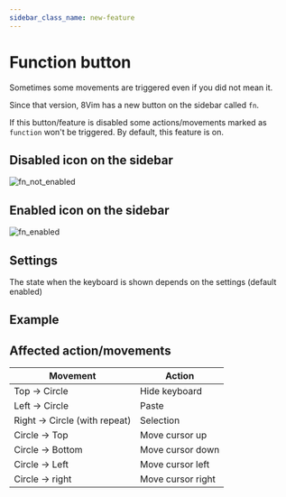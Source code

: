 ```yaml
---
sidebar_class_name: new-feature
---
```



# Function button

Sometimes some movements are triggered even if you did not mean it.

Since that version, 8Vim has a new button on the sidebar called `fn`.

If this button/feature is disabled some actions/movements marked as `function` won't be triggered. By default, this feature is on.

## Disabled icon on the sidebar

![fn_not_enabled](/img/fn-button/not-selected.png)

## Enabled icon on the sidebar

![fn_enabled](/img/fn-button/selected.png)

## Settings

The state when the keyboard is shown depends on the settings (default enabled)

<ReactPlayer controls url="/videos/fn-button/settings.mp4" />

## Example

<ReactPlayer controls url="/videos/fn-button/example.mp4" />

## Affected action/movements

| Movement                      | Action            |
| ----------------------------- | ----------------- |
| Top -> Circle                 | Hide keyboard     |
| Left -> Circle                | Paste             |
| Right -> Circle (with repeat) | Selection         |
| Circle -> Top                 | Move cursor up    |
| Circle -> Bottom              | Move cursor down  |
| Circle -> Left                | Move cursor left  |
| Circle -> right               | Move cursor right |
